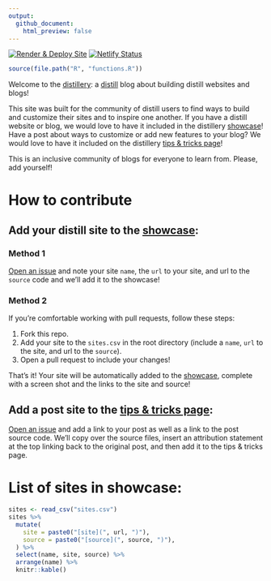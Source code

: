 ```yaml
---
output:
  github_document:
    html_preview: false
---
```


<!-- README.md is generated from README.Rmd. Please edit that file -->

<!-- badges: start -->
[![Render & Deploy Site](https://github.com/jhelvy/distillery/actions/workflows/build_site.yml/badge.svg?branch=main)](https://github.com/jhelvy/distillery/actions/workflows/build_site.yml)
[![Netlify Status](https://api.netlify.com/api/v1/badges/2355cde2-cab8-411b-ad51-e55dd5422c59/deploy-status)](https://app.netlify.com/sites/distillery/deploys)
<!-- badges: end -->

```r
source(file.path("R", "functions.R"))
```

Welcome to the [distillery](https://distillery.rbind.io/): a [distill](https://rstudio.github.io/distill/) blog about building distill websites and blogs!

This site was built for the community of distill users to find ways to build and customize their sites and to inspire one another. If you have a distill website or blog, we would love to have it included in the distillery [showcase](https://distillery.rbind.io/showcase.html)! Have a post about ways to customize or add new features to your blog? We would love to have it included on the distillery [tips & tricks page](https://distillery.rbind.io/tips_and_tricks.html)!

This is an inclusive community of blogs for everyone to learn from. Please, add yourself!

# How to contribute

## Add your distill site to the [showcase](https://distillery.rbind.io/showcase.html):

### Method 1

[Open an issue](https://github.com/jhelvy/distillery/issues) and note your site `name`, the `url` to your site, and url to the `source` code and we'll add it to the showcase!

### Method 2

If you're comfortable working with pull requests, follow these steps:

1. Fork this repo.
2. Add your site to the `sites.csv` in the root directory (include a `name`, `url` to the site, and url to the `source`).
3. Open a pull request to include your changes!

That's it! Your site will be automatically added to the [showcase](https://distillery.rbind.io/showcase.html), complete with a screen shot and the links to the site and source!

## Add a post site to the [tips & tricks page](https://distillery.rbind.io/tips_and_tricks.html):

[Open an issue](https://github.com/jhelvy/distillery/issues) and add a link to your post as well as a link to the post source code. We'll copy over the source files, insert an attribution statement at the top linking back to the original post, and then add it to the tips & tricks page.

# List of sites in showcase:

```r
sites <- read_csv("sites.csv")
sites %>%
  mutate(
    site = paste0("[site](", url, ")"),
    source = paste0("[source](", source, ")"),
  ) %>%
  select(name, site, source) %>%
  arrange(name) %>%
  knitr::kable()
```

